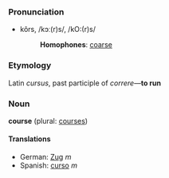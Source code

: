 ===Pronunciation===
*kôrs, /kɔː(r)s/, /kO:(r)s/
*:'''Homophones''': [[coarse]]

=== Etymology ===
Latin ''cursus'', past participle of ''correre''&mdash;'''to run'''

===Noun===
'''course''' (plural: [[courses]])

====Translations====
*German: [[Zug]] ''m''
*Spanish: [[curso]] ''m''